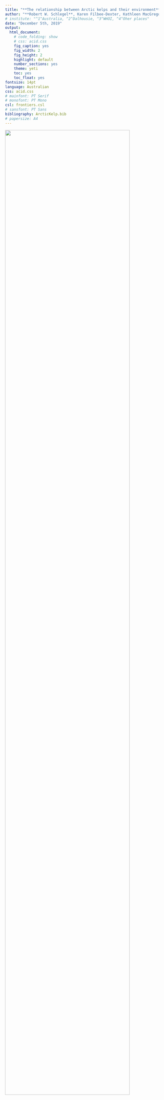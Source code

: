 ```yaml
---
title: "**The relationship between Arctic kelps and their environment**"
author: "**Robert W. Schlegel**, Karen Filbee-Dexter, Kathleen MacGregor, CJ Mundy, Kimberly Howland, Chris Mckindsey, Philippe Archambault, Ladd E. Johnson"
# institute: "^1^Australia, ^2^Dalhousie, ^3^WHOI, ^4^Oher places"
date: "December 5th, 2019"
output:
  html_document:
    # code_folding: show
    # css: acid.css
    fig_caption: yes
    fig_width: 2
    fig_height: 2
    highlight: default    
    number_sections: yes
    theme: yeti
    toc: yes
    toc_float: yes
fontsize: 14pt
language: Australian
css: acid.css
# mainfont: PT Serif  
# monofont: PT Mono
csl: frontiers.csl
# sansfont: PT Sans
bibliography: ArcticKelp.bib
# papersize: A4
---
```


![](photo/alaria_1.jpg){ width=90% }

***

# What is known of Arctic kelps? {.tabset}

## Present

- Evidence suggests that many Arctic coasts should support seaweed
- In Canada, kelp has been reported and documented along Arctic and subarctic coastlines  
- However, baseline measures of the extent of kelp communities are missing in much of the region   

![](figure/kelp_question.png){ width=90% }

***

## Future

-  Rapid environmental changes, such as declining sea ice, increased ocean temperatures, and freshwater inputs are occurring along Canadian coasts 
- Research suggests northern expansion of kelp forests with climate change
- Therefore, the relationships between environmental factors and the presence of kelp forests in the Canadian Arctic are critical to understand 

![](figure/biomass measures for Canadian arctic.png){ width=90% }

<!-- <br> -->
<!-- <br> -->
<!-- <br> -->
<!-- <br> -->

***

# ArcticKelp project {.tabset}

<!-- SIMEP 2019: Saw that there is not as much soft-surface sediment as thought. Kelp forests there are as impressive as Ecklonia maxima. -->
<!-- PICKeR: Eclipse Sound 2019 was mostly Agarum dominated. -->
<!-- The amount of kelp cover in the Arctic is exceptionally higher than expected. -->
<!-- The Arctic is currently thought to be very nutrient deprived. How will the eroding of Arctic coastlines affect this? -->

<!-- - Where are kelp in the Arctic and what drives their distribution? -->
<!-- - The Arctic is changing quickly so we should figure this out ASAP -->

<!-- - Kelp abundance records (% cover by species) were obtained from ArcticKelp project -->

- This dive research conducted throughout the Canadian Arctic in 2014 - 2019 
    - 5 - 20 m photograph quadrats

## Campaigns

<!-- - Several different campaigns -->

![](figure/study_site_campaign.png){ width=90% }

<!-- *** -->

<!-- ## Sites -->

<!-- - Increasing ground truth obs -->
<!-- - Many sites visited -->

<!-- ![](figure/study_site_labels.png) -->

***

## Mean cover
<!-- May also be good to show species and/or kelp cover range -->
![](figure/study_site_mean_cover.png){ width=90% }

***

## Question

- Do the environmental drivers of kelp distribution differ for different functional groups?
  - Total kelp cover
  - Laminariales (Laminaria sp. + Sacharina sp.)
  - Agarum
  - Alaria

***

# Environmental drivers {.tabset}

## Abiotic data

- NAPA (3-Oceans) model
  - Model outputs supplied by the Bedford Institute of Oceanography (BIO)  
  ![](figure/BIO_logo.jpg){ width=10% }  
  - Based on the NEMO community ocean model [@Madec2015]    
  ![](figure/NEMO_logo.png){ width=10% }  
  - Ice from the LIM3 model [@Vancoppenolle2009; @Rousset2015]  
  ![](figure/LIM_logo.png){ width=10% }  
  - Daily surface resolution: 1998 to 2015
  - Five day (pentad) resolution at 75 depth layers
  - Tri-polar grid
    - 10 to 20 km resolution  
![](figure/NAPA_resolution_graph.png){ width=20% }

***

## Biotic data

- Bio-ORACLE [@Tyberghein2012; @Assis2018b]  
  - Geophysical, biotic, and environmental variables
  - Collection from many different datasets
  - Surface and benthic coverage
  - Data from 2000 - 2014 for most
  - Single values per pixel; min, mean, max, and range for most
  - 5 arcdegree spatial resolution (~9.2 km at the equator)

<!-- <br>   -->
<!-- <br>   -->
<!-- <br>   -->
<!-- <br>   -->

***

# Modelling distribution {.tabset}

- Can we predict the % coverage of kelp groups?
- Which variables are important?
- What is the accuracy of the model?
- How do models differ between groups?

## Methods

- Highly correlated variables were removed
- The rest were fed to a random forest model [@Breiman2001]
- After many iterations the best variables were found
- These best variables were used over many iterations again to find the best models

<!-- <br> -->
<!-- <br> -->
<!-- <br> -->
<!-- <br> -->
<!-- <br> -->
<!-- <br> -->
<!-- <br>     -->
<!-- <br>   -->
<!-- <br>   -->

***

## Variables {.tabset}

<!-- Show top five and bottom five. Show the average Inc MSE/1000 -->

### Total kelp

```r
suppressMessages(library(magrittr))
load("data/top_full_kelpcover.RData")
knitr::kable(x = top_full_kelpcover, format = "html") %>%
  kableExtra::kable_styling(full_width = T, font_size = 20)
```

<!-- <br> -->
<!-- <br> -->
<!-- <br> -->
<!-- <br> -->

***

### Laminariales

```r
load("data/top_full_laminariales.RData")
knitr::kable(x = top_full_laminariales, format = "html") %>%
  kableExtra::kable_styling(full_width = T, font_size = 20)
```

<!-- <br> -->
<!-- <br> -->
<!-- <br> -->
<!-- <br> -->

***

### Agarum

```r
load("data/top_full_agarum.RData")
knitr::kable(x = top_full_agarum, format = "html") %>%
  kableExtra::kable_styling(full_width = T, font_size = 20)
```

<!-- <br> -->
<!-- <br> -->
<!-- <br> -->
<!-- <br> -->

***

### Alaria

```r
load("data/top_full_alaria.RData")
knitr::kable(x = top_full_alaria, format = "html") %>%
  kableExtra::kable_styling(full_width = T, font_size = 20)
```

<!-- <br> -->
<!-- <br> -->
<!-- <br> -->
<!-- <br> -->

***

## Confidence {.tabset}

### Total cover

![](figure/conf_kelpcover.png){ width=90% }

***

### Laminariales

![](figure/conf_laminariales.png){ width=90% }

***

### Agarum

![](figure/conf_agarum.png){ width=90% }

***

### Alaria

![](figure/conf_alaria.png){ width=90% }

***

# Results {.tabset}

- Note that the colour scales are not the same between figures

## Total cover

![](figure/prediction_kelpcover.png){ width=90% }

***

## Laminariales

![](figure/prediction_laminariales.png){ width=90% }

***

## Agarum

![](figure/prediction_agarum.png){ width=90% }

***

## Alaria

![](figure/prediction_alaria.png){ width=90% }

<!-- ## Coastal stretch -->
<!-- The thinking here was to show all of the coastal pixels as a histogram or something like that -->
<!-- Perhaps a histogram of depth <50 would be useful -->

***

# Conclusions

- There should be quite a lot of kelp in the Arctic
- There are different spatial projections for different groups
- Alaria projections are likely incorrect and require more data
- These projections provide a good platform for deciding future sampling locations

***

# Further work

- Better screening of variables used in model
- More thorough model testing
- Increase resolution of data
- Introduce substrate data

***

# Acknowledgements

- Dr. Youyu Lu and Dr. Xianmin Hu for NAPA model access

- This research was undertaken thanks in part to funding from the Canada First Research Excellence Fund, through the Ocean Frontier Institute.  
  
![](figure/ofi_logo.jpg){ width=50% }  
  
***

# References